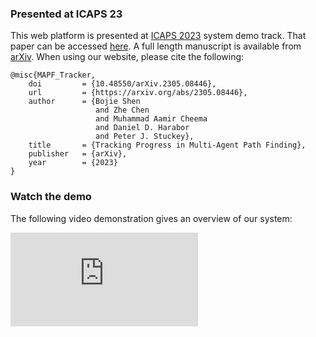 ### Presented at ICAPS 23

This web platform is presented at [ICAPS 2023](https://icaps23.icaps-conference.org) system demo track. That paper can be accessed [here](https://icaps23.icaps-conference.org/demos/papers/255_paper.pdf). A full length manuscript is available from [arXiv](https://arxiv.org/abs/2305.08446). When using our website, please cite the following:

```
@misc{MAPF_Tracker,
    doi         = {10.48550/arXiv.2305.08446},
    url         = {https://arxiv.org/abs/2305.08446},
    author      = {Bojie Shen
                   and Zhe Chen
                   and Muhammad Aamir Cheema
                   and Daniel D. Harabor
                   and Peter J. Stuckey},
    title       = {Tracking Progress in Multi-Agent Path Finding},
    publisher   = {arXiv},
    year        = {2023}
}
```

### Watch the demo

The following video demonstration gives an overview of our system:

<iframe
  style={{ width: "100%", aspectRatio: 16 / 9 }}
  src="https://www.youtube.com/embed/qtG6-h4FZxU?si=EMIsB57k0xLpr7nY"
  title="YouTube video player"
  frameborder="0"
  allow="accelerometer; autoplay; clipboard-write; encrypted-media; gyroscope; picture-in-picture; web-share"
  referrerpolicy="strict-origin-when-cross-origin"
  allowfullscreen
></iframe>
